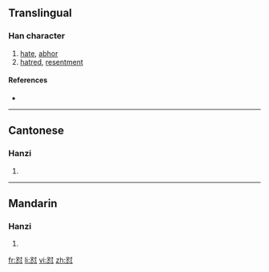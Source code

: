 {{also|懟}}
==Translingual==

===Han character===
{{Han char|rn=61|rad=心|as=05|sn=8|four=|canj=水戈心 (EIP)}}

# [[hate]], [[abhor]]
# [[hatred]], [[resentment]]

====References====
* {{Han ref|kx=0383.111|hdz=42282.050|uh=603C|ud=24636}}

----

==Cantonese==

===Hanzi===
{{yue-hanzi|jyut=|y=deui6, jeui6|tra=懟}}

# {{defn|Cantonese}}

----

==Mandarin==

===Hanzi===
{{cmn-hanzi|tra=懟|pin=[[duì]] ([[dui4]]), [[shì]] ([[shi4]])|wg=tui<sup>4</sup>, shih<sup>4</sup>}}

# {{defn|Mandarin}}

[[fr:怼]]
[[li:怼]]
[[vi:怼]]
[[zh:怼]]